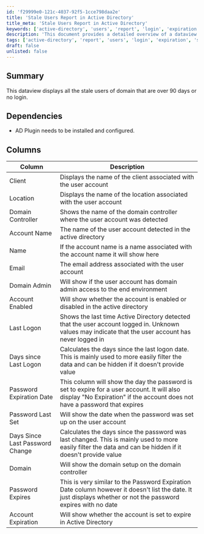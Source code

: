 ```yaml
---
id: 'f29999e0-121c-4037-92f5-1cce798daa2e'
title: 'Stale Users Report in Active Directory'
title_meta: 'Stale Users Report in Active Directory'
keywords: ['active-directory', 'users', 'report', 'login', 'expiration']
description: 'This document provides a detailed overview of a dataview that displays stale users in Active Directory, defined as those who have not logged in for over 90 days. It includes information on dependencies, columns displayed, and their descriptions.'
tags: ['active-directory', 'report', 'users', 'login', 'expiration', 'security']
draft: false
unlisted: false
---
```

## Summary

This dataview displays all the stale users of domain that are over 90 days or no login.

## Dependencies

- AD Plugin needs to be installed and configured.

## Columns

| Column                           | Description                                                                                                                                                                                                 |
|----------------------------------|-------------------------------------------------------------------------------------------------------------------------------------------------------------------------------------------------------------|
| Client                           | Displays the name of the client associated with the user account                                                                                                                                          |
| Location                         | Displays the name of the location associated with the user account                                                                                                                                       |
| Domain Controller                | Shows the name of the domain controller where the user account was detected                                                                                                                              |
| Account Name                     | The name of the user account detected in the active directory                                                                                                                                             |
| Name                             | If the account name is a name associated with the account name it will show here                                                                                                                         |
| Email                            | The email address associated with the user account                                                                                                                                                       |
| Domain Admin                     | Will show if the user account has domain admin access to the end environment                                                                                                                             |
| Account Enabled                  | Will show whether the account is enabled or disabled in the active directory                                                                                                                             |
| Last Logon                       | Shows the last time Active Directory detected that the user account logged in. Unknown values may indicate that the user account has never logged in                                                      |
| Days since Last Logon            | Calculates the days since the last logon date. This is mainly used to more easily filter the data and can be hidden if it doesn't provide value                                                           |
| Password Expiration Date         | This column will show the day the password is set to expire for a user account. It will also display "No Expiration" if the account does not have a password that expires                                   |
| Password Last Set                | Will show the date when the password was set up on the user account                                                                                                                                     |
| Days Since Last Password Change   | Calculates the days since the password was last changed. This is mainly used to more easily filter the data and can be hidden if it doesn't provide value                                                |
| Domain                           | Will show the domain setup on the domain controller                                                                                                                                                      |
| Password Expires                 | This is very similar to the Password Expiration Date column however it doesn't list the date. It just displays whether or not the password expires with no date                                          |
| Account Expiration               | Will show whether the account is set to expire in Active Directory                                                                                                                                      |













